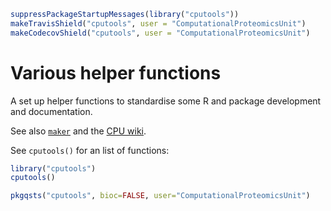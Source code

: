 ```r
suppressPackageStartupMessages(library("cputools"))
makeTravisShield("cputools", user = "ComputationalProteomicsUnit")
makeCodecovShield("cputools", user = "ComputationalProteomicsUnit")
```

# Various helper functions

A set up helper functions to standardise some R and package
development and documentation.

See also
[`maker`](https://github.com/computationalproteomicsunit/maker) and
the [CPU wiki](https://github.com/computationalproteomicsunit/cputools/wiki).


See `cputools()` for an list of functions:

```r
library("cputools")
cputools()
```

```r
pkgqsts("cputools", bioc=FALSE, user="ComputationalProteomicsUnit")
```



